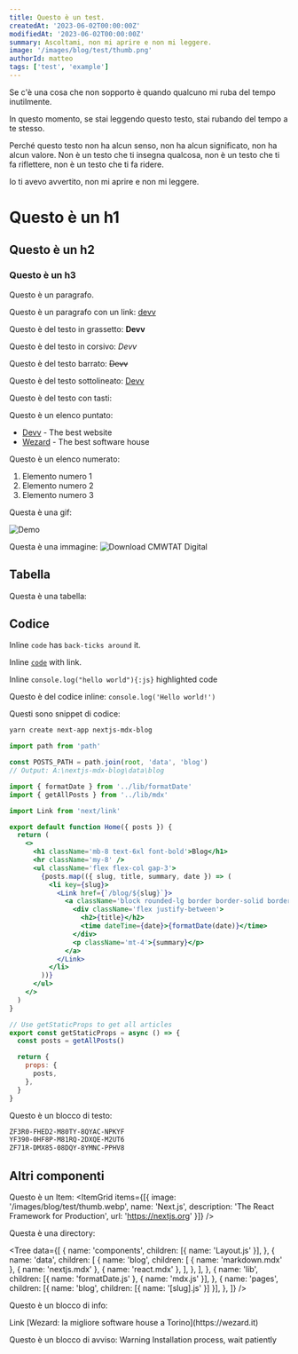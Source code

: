 ```yaml
---
title: Questo è un test.
createdAt: '2023-06-02T00:00:00Z'
modifiedAt: '2023-06-02T00:00:00Z'
summary: Ascoltami, non mi aprire e non mi leggere.
image: '/images/blog/test/thumb.png'
authorId: matteo
tags: ['test', 'example']
---
```


Se c'è una cosa che non sopporto è quando qualcuno mi ruba del tempo inutilmente.

In questo momento, se stai leggendo questo testo, stai rubando del tempo a te stesso.

Perché questo testo non ha alcun senso, non ha alcun significato, non ha alcun valore.
Non è un testo che ti insegna qualcosa, non è un testo che ti fa riflettere, non è un testo che ti fa ridere.

Io ti avevo avvertito, non mi aprire e non mi leggere.

# Questo è un h1
## Questo è un h2
### Questo è un h3

Questo è un paragrafo.

Questo è un paragrafo con un link: [devv](https://devv.it)

Questo è del testo in grassetto: **Devv**

Questo è del testo in corsivo: *Devv*

Questo è del testo barrato: ~~Devv~~

Questo è del testo sottolineato: <u>Devv</u>

Questo è del testo con tasti:


Questo è un elenco puntato:

- [Devv](https://devv.it) - The best website
- [Wezard](https://wezard.it) - The best software house

Questo è un elenco numerato:
1. Elemento numero 1
2. Elemento numero 2
3. Elemento numero 3

Questa è una gif:

<Image
  src='/images/blog/test/example.gif'
  alt='Demo'
  width={1500}
  height={500}
/>

Questa è una immagine:
<Image
  src='/images/blog/test/project-example.webp'
  alt='Download CMWTAT Digital'
  width={1500}
  height={500}
/>

## Tabella

Questa è una tabella:

<Table
  headers={['Example', 'Description', 'Rules']}
  rows={[
    ['$value', 'Lowercase', '✅'],
    ['$Value', 'Uppercase', '✅'],
    ['$_value', 'Underscore', '✅'],
    ['$1value', 'Start from number', '❌']
  ]}
/>

## Codice

Inline `code` has `back-ticks around` it.
 
Inline [`code`]() with link.
 
Inline `console.log("hello world"){:js}` highlighted code

Questo è del codice inline: `console.log('Hello world!')`

Questi sono snippet di codice:

```sh title="Terminal"
yarn create next-app nextjs-mdx-blog
```

```js showLineNumbers title="lib/mdx.js" {3}
import path from 'path'

const POSTS_PATH = path.join(root, 'data', 'blog')
// Output: A:\nextjs-mdx-blog\data\blog
```

```jsx showLineNumbers title="pages/index.js"
import { formatDate } from '../lib/formatDate'
import { getAllPosts } from '../lib/mdx'

import Link from 'next/link'

export default function Home({ posts }) {
  return (
    <>
      <h1 className='mb-8 text-6xl font-bold'>Blog</h1>
      <hr className='my-8' />
      <ul className='flex flex-col gap-3'>
        {posts.map(({ slug, title, summary, date }) => (
          <li key={slug}>
            <Link href={`/blog/${slug}`}>
              <a className='block rounded-lg border border-solid border-gray-300 p-6 shadow-md'>
                <div className='flex justify-between'>
                  <h2>{title}</h2>
                  <time dateTime={date}>{formatDate(date)}</time>
                </div>
                <p className='mt-4'>{summary}</p>
              </a>
            </Link>
          </li>
        ))}
      </ul>
    </>
  )
}

// Use getStaticProps to get all articles
export const getStaticProps = async () => {
  const posts = getAllPosts()

  return {
    props: {
      posts,
    },
  }
}
```

Questo è un blocco di testo:

```txt
ZF3R0-FHED2-M80TY-8QYAC-NPKYF
YF390-0HF8P-M81RQ-2DXQE-M2UT6
ZF71R-DMX85-08DQY-8YMNC-PPHV8
```

## Altri componenti

Questo è un Item:
<ItemGrid
    items={[{
        image: '/images/blog/test/thumb.webp',
        name: 'Next.js',
        description: 'The React Framework for Production',
        url: 'https://nextjs.org'
    }]}
/>

Questa è una directory:

<Tree
  data={[
    {
      name: 'components',
      children: [{ name: 'Layout.js' }],
    },
    {
      name: 'data',
      children: [
        {
          name: 'blog',
          children: [
            { name: 'markdown.mdx' },
            { name: 'nextjs.mdx' },
            { name: 'react.mdx' },
          ],
        },
      ],
    },
    {
      name: 'lib',
      children: [{ name: 'formatDate.js' }, { name: 'mdx.js' }],
    },
    {
      name: 'pages',
      children: [{ name: 'blog', children: [{ name: '[slug].js' }] }],
    },
  ]}
/>

Questo è un blocco di info:

<Alert>
  <AlertTitle>Link</AlertTitle>
  <AlertDescription>[Wezard: la migliore software house a Torino](https://wezard.it)</AlertDescription>
</Alert>

Questo è un blocco di avviso:
<Alert variant='warning'>
  <AlertTitle>Warning</AlertTitle>
  <AlertDescription>Installation process, wait patiently</AlertDescription>
</Alert>



